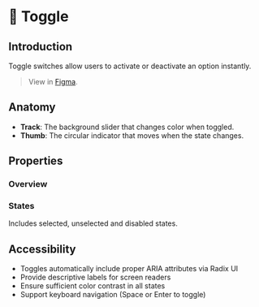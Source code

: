 
<Meta title="Components/Toggle/Docs" of={ToggleStories} />

# 🔘 Toggle

## Introduction

Toggle switches allow users to activate or deactivate an option instantly.

> View in [Figma](https://www.figma.com/design/JxaLVMTWirCpU0rsbZ30k7/2.-Components-Library?node-id=802-186).

## Anatomy

<Canvas of={ToggleStories.Base} />

- **Track**: The background slider that changes color when toggled.
- **Thumb**: The circular indicator that moves when the state changes.

## Properties

### Overview

<Canvas of={ToggleStories.Base} />
<Controls of={ToggleStories.Base} />

### States

Includes selected, unselected and disabled states.

<Canvas of={ToggleStories.StatesShowcase} />

## Accessibility

- Toggles automatically include proper ARIA attributes via Radix UI
- Provide descriptive labels for screen readers
- Ensure sufficient color contrast in all states
- Support keyboard navigation (Space or Enter to toggle)
